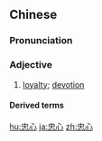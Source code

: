 ==Chinese==
{{zh-forms}}

===Pronunciation===
{{zh-pron
|m=zhōngxīn
|c=zung1 sam1
|h=pfs=chûng-sîm
|mn=tiong-sim
|cat=a
}}

===Adjective===
{{zh-adj}}

# [[loyalty]]; [[devotion]]

====Derived terms====
{{zh-der|忠心耿耿}}

[[hu:忠心]]
[[ja:忠心]]
[[zh:忠心]]